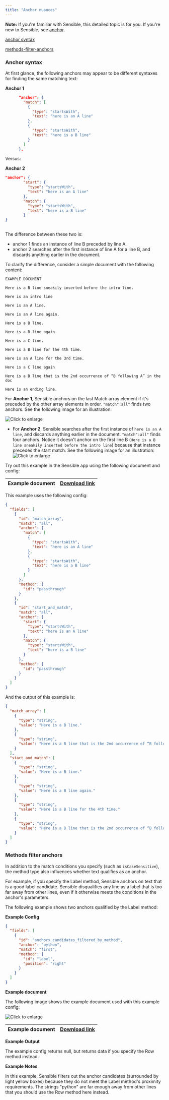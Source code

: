 ```yaml
---
title: "Anchor nuances"
---
```


**Note:** If you're familiar with Sensible, this detailed topic is for you. If you're new to Sensible, see [anchor](/senseml-reference/field-query-object/anchor).

[anchor syntax](/senseml-reference/concepts/anchor-nuances#anchor-syntax)

[methods-filter-anchors](/senseml-reference/concepts/anchor-nuances#methods-filter-anchors)

### Anchor syntax

At first glance, the following anchors may appear to be different syntaxes for finding the same matching text:

**Anchor 1**


```JSON JSON
      "anchor": {
        "match": [
          {
            "type": "startsWith",
            "text": "here is an A line"
          },
          {
            "type": "startsWith",
            "text": "here is a B line"
          }
        ]
      },
```
Versus:

**Anchor 2**



``` JSON JSON
"anchor": {
        "start": {
          "type": "startsWith",
          "text": "here is an A line"
        },
        "match": {
          "type": "startsWith",
          "text": "here is a B line"
        }
}
    
```
The difference between these two is:

* anchor 1 finds an instance of line B preceded by line A.
* anchor 2 searches after the first instance of line A for a line B, and discards anything earlier in the document.

To clarify the difference, consider a simple document with the following content:

```
EXAMPLE DOCUMENT

Here is a B line sneakily inserted before the intro line.

Here is an intro line

Here is an A line.

Here is an A line again.

Here is a B line.

Here is a B line again.

Here is a C line.

Here is a B line for the 4th time.

Here is an A line for the 3rd time.

Here is a C line again

Here is a B line that is the 2nd occurrence of “B following A” in the doc

Here is an ending line.
```
For **Anchor 1**, Sensible anchors on the last Match array element if it's preceded by the other array elements in order. `"match":all"` finds two anchors. See the following image for an illustration: 

![Click to enlarge](/images/anchor_2.png)

* For **Anchor 2**, Sensible searches after the first instance of `here is an A line`, and discards anything earlier in the document. `"match":all"` finds four anchors. Notice it doesn't anchor on the first line B (`Here is a B line sneakily inserted before the intro line`) because that instance precedes the start match. See the following image for an illustration:  
![Click to enlarge](/images/anchor_3.png)

Try out this example in the Sensible app using the following document and config:

| Example document | [Download link](https://raw.githubusercontent.com/sensible-hq/sensible-docs/main/readme-sync/assets/v0/pdfs/anchor.pdf) |
| ---------------- | ----------------------------------------------------------------------------------------------------------------------- |

This example uses the following config:

```JSON JSON 
{
  "fields": [
    {
      "id": "match_array",
      "match": "all",
      "anchor": {
        "match": [
          {
            "type": "startsWith",
            "text": "here is an A line"
          },
          {
            "type": "startsWith",
            "text": "here is a B line"
          }
        ]
      },
      "method": {
        "id": "passthrough"
      }
    },
    {
      "id": "start_and_match",
      "match": "all",
      "anchor": {
        "start": {
          "type": "startsWith",
          "text": "here is an A line"
        },
        "match": {
          "type": "startsWith",
          "text": "here is a B line"
        }
      },
      "method": {
        "id": "passthrough"
      }
    }
  ]
}
```
And the output of this example is:

```JSON JSON 
{
  "match_array": [
    {
      "type": "string",
      "value": "Here is a B line."
    },
    {
      "type": "string",
      "value": "Here is a B line that is the 2nd occurrence of “B following A” in the doc"
    }
  ],
  "start_and_match": [
    {
      "type": "string",
      "value": "Here is a B line."
    },
    {
      "type": "string",
      "value": "Here is a B line again."
    },
    {
      "type": "string",
      "value": "Here is a B line for the 4th time."
    },
    {
      "type": "string",
      "value": "Here is a B line that is the 2nd occurrence of “B following A” in the doc"
    }
  ]
}
```
### Methods filter anchors

In addition to the match conditions you specify (such as `isCaseSensitive`), the method type also influences whether text qualifies as an anchor.

For example, if you specify the Label method, Sensible anchors on text that is a good label candidate. Sensible disqualifies any line as a label that is too far away from other lines, even if it otherwise meets the conditions in the anchor's parameters.

The following example shows two anchors qualified by the Label method:

**Example Config**

```JSON JSON 
{
  "fields": [
    {
      "id": "anchors_candidates_filtered_by_method",
      "anchor": "python",
      "match": "first",
      "method": {
        "id": "label",
        "position": "right"
      }
    }
  ]
}
```
**Example document**

The following image shows the example document used with this example config:

![Click to enlarge](/images/ui_filtered_anchor.png)

| Example document | [Download link](https://raw.githubusercontent.com/sensible-hq/sensible-docs/main/readme-sync/assets/v0/pdfs/row%5Fcolumn.pdf) |
| ---------------- | ----------------------------------------------------------------------------------------------------------------------------- |

**Example Output**

The example config returns null, but returns data if you specify the Row method instead.

**Example Notes**

In this example, Sensible filters out the anchor candidates (surrounded by light yellow boxes) because they do not meet the Label method's proximity requirements. The strings "python" are far enough away from other lines that you should use the Row method here instead.